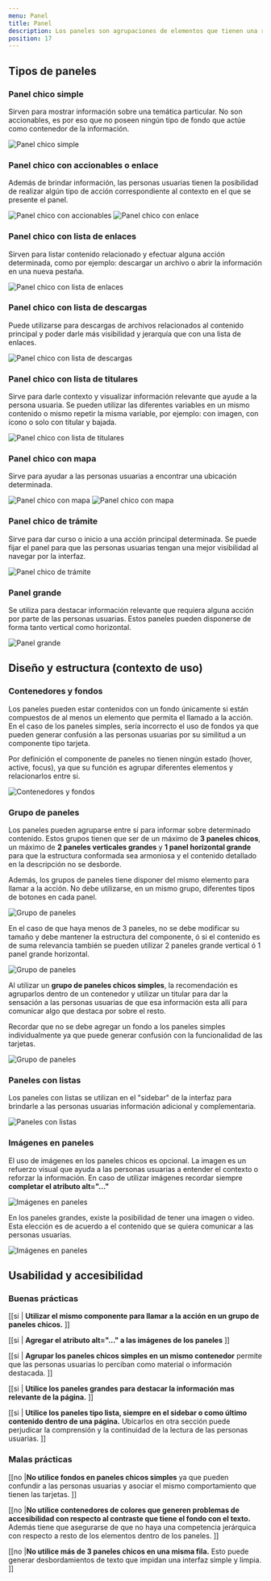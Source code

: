 ```yaml
---
menu: Panel
title: Panel
description: Los paneles son agrupaciones de elementos que tienen una relación entre si. Por definición no son accionables, sino que dependen de otros elementos que tengan dicha funcionalidad.
position: 17
---
```


## Tipos de paneles

### Panel chico simple

Sirven para mostrar información sobre una temática particular. No son accionables, es por eso que no poseen ningún tipo de fondo que actúe como contenedor de la información.

<div className="content-column">
  <img src="/componentes/panel/panel-chico.svg" alt="Panel chico simple" />
</div>

### Panel chico con accionables o enlace

Además de brindar información, las personas usuarias tienen la posibilidad de realizar algún tipo de acción correspondiente al contexto en el que se presente el panel.

<div className="content-row gap-2">
  <img
    src="/componentes/panel/panel-chico-accionable.svg"
    alt="Panel chico con accionables"
    className="d-inline-block"
  />
  <img src="/componentes/panel/panel-chico-enlace.svg" alt="Panel chico con enlace" className="d-inline-block" />
</div>

### Panel chico con lista de enlaces

Sirven para listar contenido relacionado y efectuar alguna acción determinada, como por ejemplo: descargar un archivo o abrir la información en una nueva pestaña.

<div className="content-column">
  <img src="/componentes/panel/panel-chico-lista.svg" alt="Panel chico con lista de enlaces" />
</div>

### Panel chico con lista de descargas

Puede utilizarse para descargas de archivos relacionados al contenido principal y poder darle más visibilidad y jerarquía que con una lista de enlaces.

<div className="content-column">
  <img src="/componentes/panel/panel-chico-lista-descarga.svg" alt="Panel chico con lista de descargas" />
</div>

### Panel chico con lista de titulares

Sirve para darle contexto y visualizar información relevante que ayude a la persona usuaria. Se pueden utilizar las diferentes variables en un mismo contenido o mismo repetir la misma variable, por ejemplo: con imagen, con ícono o solo con titular y bajada.

<div className="content-column">
  <img src="/componentes/panel/panel-chico-lista-titulares.svg" alt="Panel chico con lista de titulares" />
</div>

### Panel chico con mapa

Sirve para ayudar a las personas usuarias a encontrar una ubicación determinada.

<div className="content-row gap-2">
  <img src="/componentes/panel/panel-mapa-1.svg" alt="Panel chico con mapa" className="d-inline-block" />
  <img src="/componentes/panel/panel-mapa-2.svg" alt="Panel chico con mapa" className="d-inline-block" />
</div>

### Panel chico de trámite

Sirve para dar curso o inicio a una acción principal determinada. Se puede fijar el panel para que las personas usuarias tengan una mejor visibilidad al navegar por la interfaz.

<div className="content-column">
  <img src="/componentes/panel/panel-tramite.svg" alt="Panel chico de trámite" />
</div>

### Panel grande

Se utiliza para destacar información relevante que requiera alguna acción por parte de las personas usuarias. Estos paneles pueden disponerse de forma tanto vertical como horizontal.

<div className="content-column">
  <img src="/componentes/panel/panel-grande.svg" alt="Panel grande" />
</div>

## Diseño y estructura (contexto de uso)

### Contenedores y fondos

Los paneles pueden estar contenidos con un fondo únicamente si están compuestos de al menos un elemento que permita el llamado a la acción. En el caso de los paneles simples, sería incorrecto el uso de fondos ya que pueden generar confusión a las personas usuarias por su similitud a un componente tipo tarjeta.

Por definición el componente de paneles no tienen ningún estado (hover, active, focus), ya que su función es agrupar diferentes elementos y relacionarlos entre si.

<div className="content-column">
  <img src="/componentes/panel/panel-diseno-1.svg" alt="Contenedores y fondos" />
</div>

### Grupo de paneles

Los paneles pueden agruparse entre sí para informar sobre determinado contenido. Estos grupos tienen que ser de un máximo de **3 paneles chicos**, un máximo de **2 paneles verticales grandes** y **1 panel horizontal grande** para que la estructura conformada sea armoniosa y el contenido detallado en la descripción no se desborde.

Además, los grupos de paneles tiene disponer del mismo elemento para llamar a la acción. No debe utilizarse, en un mismo grupo, diferentes tipos de botones en cada panel.

<div className="content-column">
  <img src="/componentes/panel/panel-diseno-2.svg" alt="Grupo de paneles" />
</div>

En el caso de que haya menos de 3 paneles, no se debe modificar su tamaño y debe mantener la estructura del componente, ó si el contenido es de suma relevancia también se pueden utilizar 2 paneles grande vertical ó 1 panel grande horizontal.

<div className="content-column">
  <img src="/componentes/panel/panel-diseno-3.svg" alt="Grupo de paneles" />
</div>

Al utilizar un **grupo de paneles chicos simples**, la recomendación es agruparlos dentro de un contenedor y utilizar un titular para dar la sensación a las personas usuarias de que esa información esta allí para comunicar algo que destaca por sobre el resto.

Recordar que no se debe agregar un fondo a los paneles simples individualmente ya que puede generar confusión con la funcionalidad de las tarjetas.

<div className="content-column">
  <img src="/componentes/panel/panel-diseno-4.svg" alt="Grupo de paneles" />
</div>

### Paneles con listas

Los paneles con listas se utilizan en el "sidebar" de la interfaz para brindarle a las personas usuarias información adicional y complementaria.

<div className="content-column">
  <img src="/componentes/panel/panel-diseno-5.svg" alt="Paneles con listas" />
</div>

### Imágenes en paneles

El uso de imágenes en los paneles chicos es opcional. La imagen es un refuerzo visual que ayuda a las personas usuarias a entender el contexto o reforzar la información. En caso de utilizar imágenes recordar siempre **completar el atributo alt="..."**

<div className="content-column">
  <img src="/componentes/panel/panel-diseno-6.svg" alt="Imágenes en paneles" />
</div>

En los paneles grandes, existe la posibilidad de tener una imagen o video. Esta elección es de acuerdo a el contenido que se quiera comunicar a las personas usuarias.

<div className="content-column">
  <img src="/componentes/panel/panel-diseno-7.svg" alt="Imágenes en paneles" />
</div>

## Usabilidad y accesibilidad

### Buenas prácticas

[[si | **Utilizar el mismo componente para llamar a la acción en un grupo de paneles chicos.** ]]

[[si | **Agregar el atributo alt="..." a las imágenes de los paneles** ]]

[[si | **Agrupar los paneles chicos simples en un mismo contenedor** permite que las personas usuarias lo perciban como material o información destacada. ]]

[[si | **Utilice los paneles grandes para destacar la información mas relevante de la página.** ]]

[[si | **Utilice los paneles tipo lista, siempre en el sidebar o como último contenido dentro de una página.** Ubicarlos en otra sección puede perjudicar la comprensión y la continuidad de la lectura de las personas usuarias. ]]

### Malas prácticas

[[no |**No utilice fondos en paneles chicos simples** ya que pueden confundir a las personas usuarias y asociar el mismo comportamiento que tienen las tarjetas. ]]

[[no |**No utilice contenedores de colores que generen problemas de accesibilidad con respecto al contraste que tiene el fondo con el texto.** Además tiene que asegurarse de que no haya una competencia jerárquica con respecto a resto de los elementos dentro de los paneles. ]]

[[no |**No utilice más de 3 paneles chicos en una misma fila.** Esto puede generar desbordamientos de texto que impidan una interfaz simple y limpia. ]]

